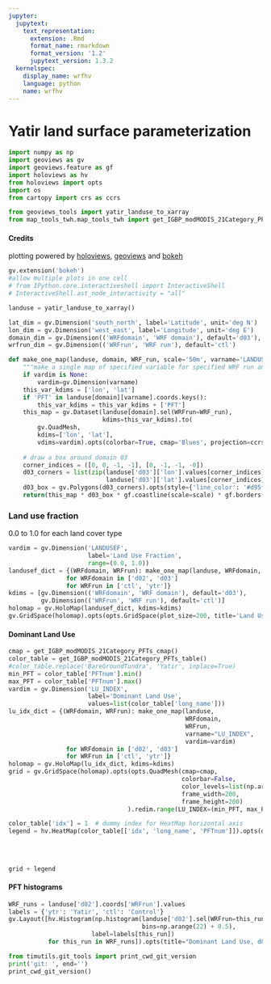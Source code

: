 ```yaml
---
jupyter:
  jupytext:
    text_representation:
      extension: .Rmd
      format_name: rmarkdown
      format_version: '1.2'
      jupytext_version: 1.3.2
  kernelspec:
    display_name: wrfhv
    language: python
    name: wrfhv
---
```


# Yatir land surface parameterization

```python
import numpy as np
import geoviews as gv
import geoviews.feature as gf
import holoviews as hv
from holoviews import opts
import os
from cartopy import crs as ccrs

from geoviews_tools import yatir_landuse_to_xarray
from map_tools_twh.map_tools_twh import get_IGBP_modMODIS_21Category_PFTs_cmap, get_IGBP_modMODIS_21Category_PFTs_table
```

#### Credits
plotting powered by [holoviews](http://holoviews.org/), [geoviews](http://geoviews.org) and [bokeh](https://bokeh.pydata.org)

```python
gv.extension('bokeh')
#allow multiple plots in one cell
# from IPython.core.interactiveshell import InteractiveShell
# InteractiveShell.ast_node_interactivity = "all"
```

```python
landuse = yatir_landuse_to_xarray()
```

```python
lat_dim = gv.Dimension('south_north', label='Latitude', unit='deg N')
lon_dim = gv.Dimension('west_east', label='Longitude', unit='deg E')
domain_dim = gv.Dimension(('WRFdomain', 'WRF domain'), default='d03'),
wrfrun_dim = gv.Dimension(('WRFrun', 'WRF run'), default='ctl')
```

```python
def make_one_map(landuse, domain, WRF_run, scale='50m', varname='LANDUSEF', vardim=None):
    """make a single map of specified variable for specified WRF run and domain"""
    if vardim is None:
        vardim=gv.Dimension(varname)
    this_var_kdims = ['lon', 'lat']
    if 'PFT' in landuse[domain][varname].coords.keys():
        this_var_kdims = this_var_kdims + ['PFT']
    this_map = gv.Dataset(landuse[domain].sel(WRFrun=WRF_run), 
                          kdims=this_var_kdims).to(
        gv.QuadMesh, 
        kdims=['lon', 'lat'], 
        vdims=vardim).opts(colorbar=True, cmap='Blues', projection=ccrs.PlateCarree())
                 
    # draw a box around domain 03
    corner_indices = ([0, 0, -1, -1], [0, -1, -1, -0])
    d03_corners = list(zip(landuse['d03']['lon'].values[corner_indices], 
                           landuse['d03']['lat'].values[corner_indices]))
    d03_box = gv.Polygons(d03_corners).opts(style={'line_color': '#d95f02', 'color': None}) 
    return(this_map * d03_box * gf.coastline(scale=scale) * gf.borders(scale=scale))
```

### Land use fraction ###

0.0 to 1.0 for each land cover type

```python
vardim = gv.Dimension('LANDUSEF',
                      label='Land Use Fraction', 
                      range=(0.0, 1.0))
landusef_dict = {(WRFdomain, WRFrun): make_one_map(landuse, WRFdomain, WRFrun, vardim=vardim) 
                for WRFdomain in ['d02', 'd03'] 
                for WRFrun in ['ctl', 'ytr']}
kdims = [gv.Dimension(('WRFdomain', 'WRF domain'), default='d03'),
         gv.Dimension(('WRFrun', 'WRF run'), default='ctl')]
holomap = gv.HoloMap(landusef_dict, kdims=kdims)
gv.GridSpace(holomap).opts(opts.GridSpace(plot_size=200, title='Land Use Fraction'))
```

#### Dominant Land Use

```python
cmap = get_IGBP_modMODIS_21Category_PFTs_cmap()
color_table = get_IGBP_modMODIS_21Category_PFTs_table()
#color_table.replace('BareGroundTundra', 'Yatir', inplace=True)
min_PFT = color_table['PFTnum'].min()
max_PFT = color_table['PFTnum'].max()
vardim = gv.Dimension('LU_INDEX', 
                      label='Dominant Land Use',
                      values=list(color_table['long_name']))
lu_idx_dict = {(WRFdomain, WRFrun): make_one_map(landuse, 
                                                 WRFdomain, 
                                                 WRFrun, 
                                                 varname="LU_INDEX", 
                                                 vardim=vardim) 
                for WRFdomain in ['d02', 'd03'] 
                for WRFrun in ['ctl', 'ytr']}
holomap = gv.HoloMap(lu_idx_dict, kdims=kdims)
grid = gv.GridSpace(holomap).opts(opts.QuadMesh(cmap=cmap,
                                                colorbar=False,
                                                color_levels=list(np.arange(22) - 0.5),
                                                frame_width=200,
                                                frame_height=200)
                                 ).redim.range(LU_INDEX=(min_PFT, max_PFT + 1))
```

```python
color_table['idx'] = 1  # dummy index for HeatMap horizontal axis
legend = hv.HeatMap(color_table[['idx', 'long_name', 'PFTnum']]).opts(opts.HeatMap(cmap=cmap, 
                                                                                   clim=(0, 22), 
                                                                                   xaxis='bare', 
                                                                                   ylabel='',
                                                                                   frame_width=50))
grid + legend
```

#### PFT histograms

```python
WRF_runs = landuse['d02'].coords['WRFrun'].values
labels = {'ytr': 'Yatir', 'ctl': 'Control'}
gv.Layout([hv.Histogram(np.histogram(landuse['d02'].sel(WRFrun=this_run)['LU_INDEX'].values.flatten(), 
                                     bins=np.arange(22) + 0.5),
                       label=labels[this_run])
           for this_run in WRF_runs]).opts(title="Dominant Land Use, d02")
```

```python
from timutils.git_tools import print_cwd_git_version
print('git: ', end='')
print_cwd_git_version()
```

